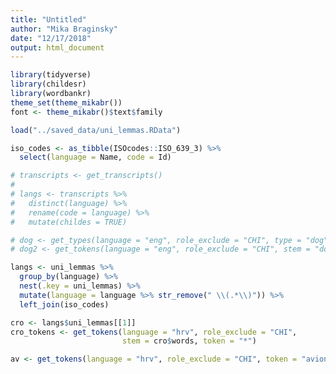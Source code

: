 ```yaml
---
title: "Untitled"
author: "Mika Braginsky"
date: "12/17/2018"
output: html_document
---
```

 
```r
library(tidyverse)
library(childesr)
library(wordbankr)
theme_set(theme_mikabr())
font <- theme_mikabr()$text$family
```

```r
load("../saved_data/uni_lemmas.RData")

iso_codes <- as_tibble(ISOcodes::ISO_639_3) %>%
  select(language = Name, code = Id)

# transcripts <- get_transcripts()
# 
# langs <- transcripts %>%
#   distinct(language) %>%
#   rename(code = language) %>%
#   mutate(childes = TRUE)

# dog <- get_types(language = "eng", role_exclude = "CHI", type = "dog")
# dog2 <- get_tokens(language = "eng", role_exclude = "CHI", stem = "dog", token = "*")

langs <- uni_lemmas %>%
  group_by(language) %>%
  nest(.key = uni_lemmas) %>%
  mutate(language = language %>% str_remove(" \\(.*\\)")) %>%
  left_join(iso_codes)

cro <- langs$uni_lemmas[[1]]
cro_tokens <- get_tokens(language = "hrv", role_exclude = "CHI",
                         stem = cro$words, token = "*")

av <- get_tokens(language = "hrv", role_exclude = "CHI", token = "avion")
```
